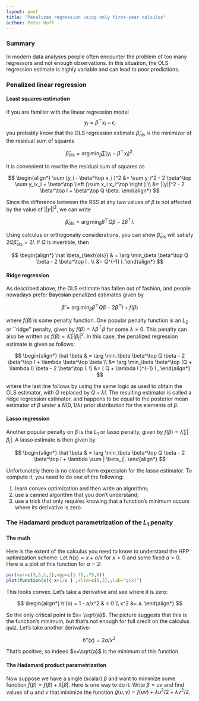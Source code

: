 ```yaml
---
layout: post
title: "Penalized regression using only first-year calculus"
author: Peter Hoff
---
```


### Summary
In modern data analyses people often encounter the problem of 
too many regressors and not enough observations. In this situation, 
the OLS regression estimate is highly variable and can lead to 
poor predictions. 


### Penalized linear regression


#### Least squares estimation
If you are familiar with the linear regression model
$$y_i = \beta^\top x_i + \epsilon_i$$ you probably know that
the OLS regression estimate $\hat \beta_{\text{ols}}$ is the minimizer
of the residual sum of squares

$$
 \hat \beta_{\text{ols}} = \arg \min_\beta \sum (y_i - \beta^\top x_i  )^2 . 
$$

It is convenient to rewrite the residual sum of squares as

$$
\begin{align*} 
\sum (y_i - \beta^\top x_i  )^2  &= \sum y_i^2 - 2 \beta^\top \sum y_ix_i +
    \beta^\top \left (\sum x_i x_i^\top \right ) \\
  &= ||y||^2 - 2 \beta^\top l + \beta^\top Q \beta. 
\end{align*}
$$

Since the difference between the RSS at any two 
values of $\beta$ is not affected by the value of $||y||^2$, 
we can write 

$$
 \hat \beta_{\text{ols}} = \arg \min_\beta   \beta^\top Q \beta -  2 \beta^\top l .
$$

Using calculus or orthogonaliy considerations, you can show 
$\hat \beta_{\text{ols}}$ will satisfy 
$2 Q \hat\beta_{\text{ols}} = 2 l$. If 
$Q$ is invertible, then 

$$
\begin{align*}
 \hat \beta_{\text{ols}} & = \arg \min_\beta   \beta^\top Q \beta -  2 \beta^\top l . \\ 
 &= Q^{-1} l.
\end{align*}
$$


#### Ridge regression
As described above, the OLS estimate has fallen out 
of fashion, and people nowadays prefer ~~Bayesian~~ 
penalized estimates given by

$$
\hat \beta = \arg \min_\beta \beta^\top Q \beta -  2 \beta^\top l  + f(\beta)
$$

where $f(\beta)$ is some penalty function. One popular penalty function is 
an $L_2$ or ``ridge'' penalty, 
given by $f(\beta) = \lambda\beta^\top \beta$ for some $\lambda>0$. 
This penalty can also be written as 
$f(\beta) = \lambda \sum |\beta_j|^2$. 
In this case, the penalized 
regression estimate is given as follows:

$$
\begin{align*}
\hat \beta & = \arg \min_\beta \beta^\top Q \beta -  2 \beta^\top l  +  \lambda \beta^\top \beta   \\ 
   &= \arg \min_\beta \beta^\top (Q + \lambda I) \beta -  2 \beta^\top l.  \\
   &= ( Q + \lambda I  )^{-1} l ,
\end{align*}
$$ 

where the last line follows by using the same logic as used to
obtain the OLS estimator, with $Q$ replaced by $Q+\lambda I$. 
The resulting 
estimator is called a ridge regression estimator, and 
happens to be equal to the posterior mean estimator of
$\beta$ under a $N(0,1/\lambda)$ prior distribution for 
the elements of $\beta$.



#### Lasso regression 
Another popular penalty  on $\beta$ is the $L_1$ or lasso penalty,
given by $f(\beta) =\lambda  \sum |\beta_j|$. A lasso estimate is 
then given by 

$$
\begin{align*}
\hat \beta & = \arg \min_\beta \beta^\top Q \beta -  2 \beta^\top l  +  \lambda \sum | \beta_j|.    
\end{align*}
$$

Unfortunately there is no closed-form expression for the lasso 
estimator. To compute it, you need to do one of the following:

1. learn convex optimization and then write an algorithm; 
2. use a canned algorithm that you don't understand; 
3. use a trick that only requires knowing that 
   a function's minimum occurs where its derivative is zero. 



### The Hadamard product parametrization of the $L_1$ penalty

#### The math
Here is the extent of the calculus 
you need to know to understand the HPP optimization scheme: 
Let $h(x) =  x + a/x$ for $x>0$ and some fixed $a>0$. 
Here is a plot of this function for $a=2$:

```r
par(mar=c(3,3,1,1),mgp=c(1.75,.75,0))
plot(function(x){ x+1/x } ,xlim=c(0,3),ylab="g(x)") 
```

This looks convex. Let's take a derivative and see where 
it is zero: 

$$
\begin{align*}
h'(x)  = 1  - a/x^2  &  = 0  \\  
         x^2 &= a. 
\end{align*}
$$


So the only critical point is $x= \sqrt{a}$. The picture suggests that
this is the function's minimum, but that's not enough for full credit on the 
calculus quiz. Let's take another derivative:

$$
h''(x) = 2a/x^3.
$$

That's positive, so indeed $x=\sqrt{a}$ is the minimum of this function. 


#### The Hadamard product parametrization

Now suppose we have a single (scalar) $\beta$ and want to minimize 
some function $\tilde f(\beta) = f(\beta) + \lambda |\beta|$. 
Here is one way to do it: Write $\beta=uv$ and 
find  values of $u$ and $v$ that minimize the function
$\tilde g(u,v) = f(uv) + \lambda u^2/2 + \lambda v^2/2$.









